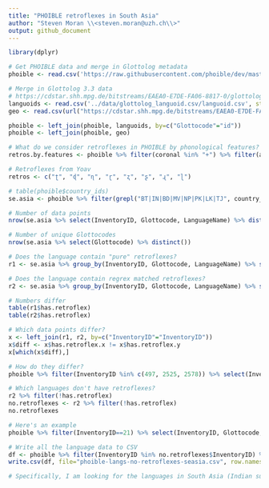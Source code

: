 ```yaml
---
title: "PHOIBLE retroflexes in South Asia"
author: "Steven Moran \\<steven.moran@uzh.ch\\>"
output: github_document
---
```

  
```r
library(dplyr)
```

```r
# Get PHOIBLE data and merge in Glottolog metadata
phoible <- read.csv('https://raw.githubusercontent.com/phoible/dev/master/data/phoible.csv', stringsAsFactors = F)

# Merge in Glottolog 3.3 data
# https://cdstar.shh.mpg.de/bitstreams/EAEA0-E7DE-FA06-8817-0/glottolog_languoid.csv.zip
languoids <- read.csv('../data/glottolog_languoid.csv/languoid.csv', stringsAsFactors = FALSE) 
geo <- read.csv(url("https://cdstar.shh.mpg.de/bitstreams/EAEA0-E7DE-FA06-8817-0/languages_and_dialects_geo.csv"), stringsAsFactors = FALSE)

phoible <- left_join(phoible, languoids, by=c("Glottocode"="id"))
phoible <- left_join(phoible, geo)
```

```r
# What do we consider retroflexes in PHOIBLE by phonological features?
retros.by.features <- phoible %>% filter(coronal %in% "+") %>% filter(anterior %in% "-") %>% select(Phoneme) %>% distinct()
```

```r
# Retroflexes from Yoav
retros <- c("ʈ", "ɖ", "ɳ", "ɽ", "ʐ", "ʂ", "ɻ", "ɭ")
```

```r
# table(phoible$country_ids)
se.asia <- phoible %>% filter(grepl("BT|IN|BD|MV|NP|PK|LK|TJ", country_ids))

# Number of data points
nrow(se.asia %>% select(InventoryID, Glottocode, LanguageName) %>% distinct())

# Number of unique Glottocodes
nrow(se.asia %>% select(Glottocode) %>% distinct())
```

```r
# Does the language contain "pure" retroflexes?
r1 <- se.asia %>% group_by(InventoryID, Glottocode, LanguageName) %>% summarize(has.retroflex = any(Phoneme %in% c("ʈ", "ɖ", "ɳ", "ɽ", "ʐ", "ʂ", "ɻ", "ɭ")))

# Does the language contain regrex matched retroflexes?
r2 <- se.asia %>% group_by(InventoryID, Glottocode, LanguageName) %>% summarize(has.retroflex = any(grepl("ʈ|ɖ|ɳ|ɽ|ʐ|ʂ|ɻ|ɭ", Phoneme)))

# Numbers differ
table(r1$has.retroflex)
table(r2$has.retroflex)

# Which data points differ?
x <- left_join(r1, r2, by=c("InventoryID"="InventoryID"))
x$diff <- x$has.retroflex.x != x$has.retroflex.y
x[which(x$diff),]

# How do they differ?
phoible %>% filter(InventoryID %in% c(497, 2525, 2578)) %>% select(InventoryID, Glottocode, LanguageName, Phoneme, Allophones, country_ids)
```

```r
# Which languages don't have retroflexes?
r2 %>% filter(!has.retroflex)
no.retroflexes <- r2 %>% filter(!has.retroflex)
no.retroflexes

# Here's an example
phoible %>% filter(InventoryID==21) %>% select(InventoryID, Glottocode, LanguageName, Phoneme, country_ids)

# Write all the language data to CSV
df <- phoible %>% filter(InventoryID %in% no.retroflexes$InventoryID) %>% select(InventoryID, Glottocode, LanguageName, Phoneme, country_ids)
write.csv(df, file="phoible-langs-no-retroflexes-seasia.csv", row.names = F)
```

```r
# Specifically, I am looking for the languages in South Asia (Indian sub-continent) which do not have any retroflex sounds. I have already collected the PHOIBLE data for the languages which do have retroflex sounds in that area. The area of interest includes India, Pakistan, Nepal, Bangladesh, Bhutan, and the Tibetan plateau.
```

